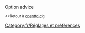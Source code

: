 {{fr/Amorce}}
Option advice

<small><<Retour à [[fr/Archive/Manual/Settings/Openttd.cfg|openttd.cfg]]</small>
[[Category:fr/Réglages et préférences]]